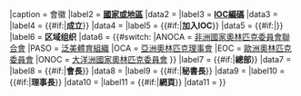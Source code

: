 {{Infobox
|name = Infobox National Olympic Committee
|bodystyle = font-size:90%;
|title = {{{title}}}
|image = {{#if:{{{logo<includeonly>|</includeonly>}}}|[[File:{{{logo}}}|{{{size|200x200px}}}|alt={{{title}}}會徽]]}}
|caption = {{{title}}}會徽
|label2  = '''[[國家奧林匹克委員會|國家或地區]]'''
|data2   = {{template:{{Infobox National Olympic Committee/Country|{{{國家或地區編碼}}}}}}}
|label3  = '''[[國際奧委會國家編碼列表|IOC編碼]]'''
|data3   = {{{國家或地區編碼}}}
|label4  = {{#if:{{{成立日期<includeonly>|</includeonly>}}}|'''成立'''}}
|data4   = {{{成立日期<includeonly>|</includeonly>}}}
|label5  = {{#if:{{{加入國際奧委會<includeonly>|</includeonly>}}}|'''加入IOC'''}}
|data5   = {{#if:{{{加入國際奧委會<includeonly>|</includeonly>}}}|{{{加入國際奧委會<includeonly>|</includeonly>}}}}}
|label6  = '''区域组织'''
|data6   = {{#switch: {{{所屬成員}}}
|ANOCA = [[非洲國家奧林匹克委員會聯合會]]
|PASO = [[泛美體育組織]]
|OCA = [[亞洲奧林匹克理事會]]
|EOC = [[歐洲奧林匹克委員會]]
|ONOC = [[大洋洲國家奧林匹克委員會]]
}}
|label7  = {{#if:{{{總部<includeonly>|</includeonly>}}}|'''總部'''}}
|data7   = {{{總部<includeonly>|</includeonly>}}}
|label8  = {{#if:{{{會長<includeonly>|</includeonly>}}}|'''會長'''}}
|data8   = {{{會長<includeonly>|</includeonly>}}}
|label9  = {{#if:{{{秘書長<includeonly>|</includeonly>}}}|'''秘書長'''}}
|data9   = {{{秘書長<includeonly>|</includeonly>}}}
|label10  = {{#if:{{{理事長<includeonly>|</includeonly>}}}|'''理事長'''}}
|data10   = {{{理事長<includeonly>|</includeonly>}}}
|label11 = {{#if:{{{網頁<includeonly>|</includeonly>}}}|'''網頁'''}}
|data11   = {{{網頁<includeonly>|</includeonly>}}}
}}<noinclude>
{{Documentation}}
</noinclude>